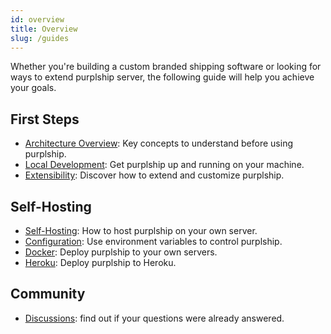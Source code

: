 ```yaml
---
id: overview
title: Overview
slug: /guides
---
```


Whether you're building a custom branded shipping software or
looking for ways to extend purplship server, the following guide
will help you achieve your goals.

## First Steps

- [Architecture Overview](/docs/guides/architecture): Key concepts to understand before using purplship.
- [Local Development](/docs/guides/development): Get purplship up and running on your machine.
- [Extensibility](/docs/guides/development): Discover how to extend and customize purplship.

## Self-Hosting

- [Self-Hosting](/docs/guides/self-hosting): How to host purplship on your own server.
- [Configuration](/docs/guides/self-hosting/configuration): Use environment variables to control purplship.
- [Docker](/docs/guides/self-hosting/docker): Deploy purplship to your own servers.
- [Heroku](/docs/guides/self-hosting/heroku): Deploy purplship to Heroku.

## Community

- [Discussions](https://github.com/purplship/purplship/discussions): find out if your questions were already answered.

